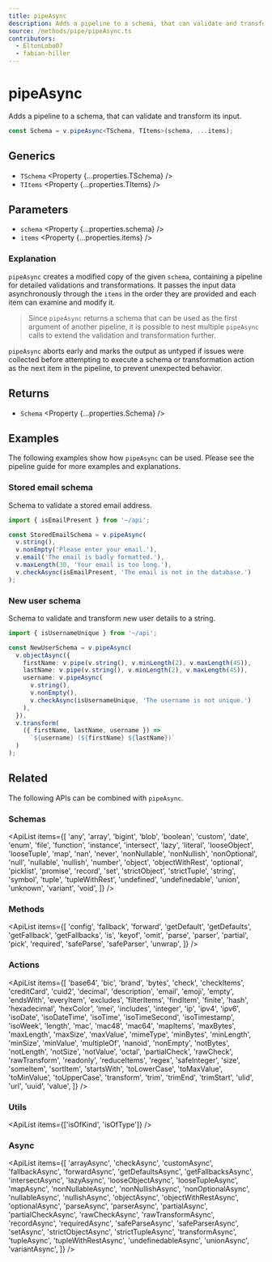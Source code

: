 ```yaml
---
title: pipeAsync
description: Adds a pipeline to a schema, that can validate and transform its input.
source: /methods/pipe/pipeAsync.ts
contributors:
  - EltonLobo07
  - fabian-hiller
---
```



# pipeAsync

Adds a pipeline to a schema, that can validate and transform its input.

```ts
const Schema = v.pipeAsync<TSchema, TItems>(schema, ...items);
```

## Generics

- `TSchema` <Property {...properties.TSchema} />
- `TItems` <Property {...properties.TItems} />

## Parameters

- `schema` <Property {...properties.schema} />
- `items` <Property {...properties.items} />

### Explanation

`pipeAsync` creates a modified copy of the given `schema`, containing a pipeline for detailed validations and transformations. It passes the input data asynchronously through the `items` in the order they are provided and each item can examine and modify it.

> Since `pipeAsync` returns a schema that can be used as the first argument of another pipeline, it is possible to nest multiple `pipeAsync` calls to extend the validation and transformation further.

`pipeAsync` aborts early and marks the output as untyped if issues were collected before attempting to execute a schema or transformation action as the next item in the pipeline, to prevent unexpected behavior.

## Returns

- `Schema` <Property {...properties.Schema} />

## Examples

The following examples show how `pipeAsync` can be used. Please see the <Link href="/guides/pipelines/">pipeline guide</Link> for more examples and explanations.

### Stored email schema

Schema to validate a stored email address.

```ts
import { isEmailPresent } from '~/api';

const StoredEmailSchema = v.pipeAsync(
  v.string(),
  v.nonEmpty('Please enter your email.'),
  v.email('The email is badly formatted.'),
  v.maxLength(30, 'Your email is too long.'),
  v.checkAsync(isEmailPresent, 'The email is not in the database.')
);
```

### New user schema

Schema to validate and transform new user details to a string.

```ts
import { isUsernameUnique } from '~/api';

const NewUserSchema = v.pipeAsync(
  v.objectAsync({
    firstName: v.pipe(v.string(), v.minLength(2), v.maxLength(45)),
    lastName: v.pipe(v.string(), v.minLength(2), v.maxLength(45)),
    username: v.pipeAsync(
      v.string(),
      v.nonEmpty(),
      v.checkAsync(isUsernameUnique, 'The username is not unique.')
    ),
  }),
  v.transform(
    ({ firstName, lastName, username }) =>
      `${username} (${firstName} ${lastName})`
  )
);
```

## Related

The following APIs can be combined with `pipeAsync`.

### Schemas

<ApiList
  items={[
    'any',
    'array',
    'bigint',
    'blob',
    'boolean',
    'custom',
    'date',
    'enum',
    'file',
    'function',
    'instance',
    'intersect',
    'lazy',
    'literal',
    'looseObject',
    'looseTuple',
    'map',
    'nan',
    'never',
    'nonNullable',
    'nonNullish',
    'nonOptional',
    'null',
    'nullable',
    'nullish',
    'number',
    'object',
    'objectWithRest',
    'optional',
    'picklist',
    'promise',
    'record',
    'set',
    'strictObject',
    'strictTuple',
    'string',
    'symbol',
    'tuple',
    'tupleWithRest',
    'undefined',
    'undefinedable',
    'union',
    'unknown',
    'variant',
    'void',
  ]}
/>

### Methods

<ApiList
  items={[
    'config',
    'fallback',
    'forward',
    'getDefault',
    'getDefaults',
    'getFallback',
    'getFallbacks',
    'is',
    'keyof',
    'omit',
    'parse',
    'parser',
    'partial',
    'pick',
    'required',
    'safeParse',
    'safeParser',
    'unwrap',
  ]}
/>

### Actions

<ApiList
  items={[
    'base64',
    'bic',
    'brand',
    'bytes',
    'check',
    'checkItems',
    'creditCard',
    'cuid2',
    'decimal',
    'description',
    'email',
    'emoji',
    'empty',
    'endsWith',
    'everyItem',
    'excludes',
    'filterItems',
    'findItem',
    'finite',
    'hash',
    'hexadecimal',
    'hexColor',
    'imei',
    'includes',
    'integer',
    'ip',
    'ipv4',
    'ipv6',
    'isoDate',
    'isoDateTime',
    'isoTime',
    'isoTimeSecond',
    'isoTimestamp',
    'isoWeek',
    'length',
    'mac',
    'mac48',
    'mac64',
    'mapItems',
    'maxBytes',
    'maxLength',
    'maxSize',
    'maxValue',
    'mimeType',
    'minBytes',
    'minLength',
    'minSize',
    'minValue',
    'multipleOf',
    'nanoid',
    'nonEmpty',
    'notBytes',
    'notLength',
    'notSize',
    'notValue',
    'octal',
    'partialCheck',
    'rawCheck',
    'rawTransform',
    'readonly',
    'reduceItems',
    'regex',
    'safeInteger',
    'size',
    'someItem',
    'sortItem',
    'startsWith',
    'toLowerCase',
    'toMaxValue',
    'toMinValue',
    'toUpperCase',
    'transform',
    'trim',
    'trimEnd',
    'trimStart',
    'ulid',
    'url',
    'uuid',
    'value',
  ]}
/>

### Utils

<ApiList items={['isOfKind', 'isOfType']} />

### Async

<ApiList
  items={[
    'arrayAsync',
    'checkAsync',
    'customAsync',
    'fallbackAsync',
    'forwardAsync',
    'getDefaultsAsync',
    'getFallbacksAsync',
    'intersectAsync',
    'lazyAsync',
    'looseObjectAsync',
    'looseTupleAsync',
    'mapAsync',
    'nonNullableAsync',
    'nonNullishAsync',
    'nonOptionalAsync',
    'nullableAsync',
    'nullishAsync',
    'objectAsync',
    'objectWithRestAsync',
    'optionalAsync',
    'parseAsync',
    'parserAsync',
    'partialAsync',
    'partialCheckAsync',
    'rawCheckAsync',
    'rawTransformAsync',
    'recordAsync',
    'requiredAsync',
    'safeParseAsync',
    'safeParserAsync',
    'setAsync',
    'strictObjectAsync',
    'strictTupleAsync',
    'transformAsync',
    'tupleAsync',
    'tupleWithRestAsync',
    'undefinedableAsync',
    'unionAsync',
    'variantAsync',
  ]}
/>
